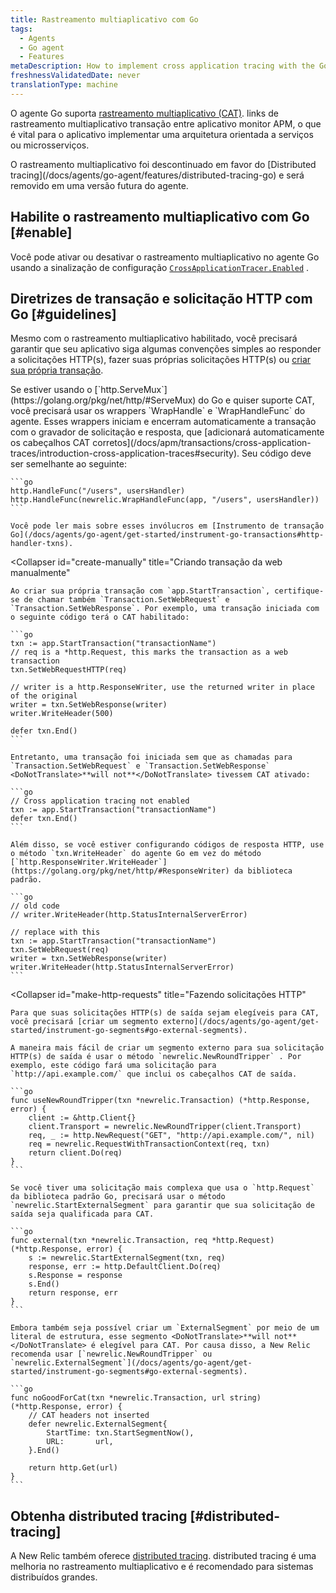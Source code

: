 ```yaml
---
title: Rastreamento multiaplicativo com Go
tags:
  - Agents
  - Go agent
  - Features
metaDescription: How to implement cross application tracing with the Go agent in order to connect transactions across APM-monitored apps.
freshnessValidatedDate: never
translationType: machine
---
```


O agente Go suporta [rastreamento multiaplicativo (CAT)](/docs/apm/transactions/cross-application-traces/introduction-cross-application-traces). links de rastreamento multiaplicativo transação entre aplicativo monitor APM, o que é vital para o aplicativo implementar uma arquitetura orientada a serviços ou microsserviços.

<Callout variant="important">
  O rastreamento multiaplicativo foi descontinuado em favor do [Distributed tracing](/docs/agents/go-agent/features/distributed-tracing-go) e será removido em uma versão futura do agente.
</Callout>

## Habilite o rastreamento multiaplicativo com Go [#enable]

Você pode ativar ou desativar o rastreamento multiaplicativo no agente Go usando a sinalização de configuração [`CrossApplicationTracer.Enabled`](/docs/agents/go-agent/instrumentation/go-agent-configuration#cross-tracer-enabled) .

## Diretrizes de transação e solicitação HTTP com Go [#guidelines]

Mesmo com o rastreamento multiaplicativo habilitado, você precisará garantir que seu aplicativo siga algumas convenções simples ao responder a solicitações HTTP(s), fazer suas próprias solicitações HTTP(s) ou [criar sua própria transação](/docs/agents/go-agent/get-started/instrument-go-transactions).

<CollapserGroup>
  <Collapser
    id="create-transactions"
    title="Creating transactions via http.ServeMux"
  >
    Se estiver usando o [`http.ServeMux`](https://golang.org/pkg/net/http/#ServeMux) do Go e quiser suporte CAT, você precisará usar os wrappers `WrapHandle` e `WrapHandleFunc` do agente. Esses wrappers iniciam e encerram automaticamente a transação com o gravador de solicitação e resposta, que [adicionará automaticamente os cabeçalhos CAT corretos](/docs/apm/transactions/cross-application-traces/introduction-cross-application-traces#security). Seu código deve ser semelhante ao seguinte:

    ```go
    http.HandleFunc("/users", usersHandler)
    http.HandleFunc(newrelic.WrapHandleFunc(app, "/users", usersHandler))
    ```

    Você pode ler mais sobre esses invólucros em [Instrumento de transação Go](/docs/agents/go-agent/get-started/instrument-go-transactions#http-handler-txns).
  </Collapser>

  <Collapser
    id="create-manually"
    title="Criando transação da web manualmente"
  >
    Ao criar sua própria transação com `app.StartTransaction`, certifique-se de chamar também `Transaction.SetWebRequest` e `Transaction.SetWebResponse`. Por exemplo, uma transação iniciada com o seguinte código terá o CAT habilitado:

    ```go
    txn := app.StartTransaction("transactionName")
    // req is a *http.Request, this marks the transaction as a web transaction
    txn.SetWebRequestHTTP(req)

    // writer is a http.ResponseWriter, use the returned writer in place of the original
    writer = txn.SetWebResponse(writer)
    writer.WriteHeader(500)

    defer txn.End()
    ```

    Entretanto, uma transação foi iniciada sem que as chamadas para `Transaction.SetWebRequest` e `Transaction.SetWebResponse` <DoNotTranslate>**will not**</DoNotTranslate> tivessem CAT ativado:

    ```go
    // Cross application tracing not enabled
    txn := app.StartTransaction("transactionName")
    defer txn.End()
    ```

    Além disso, se você estiver configurando códigos de resposta HTTP, use o método `txn.WriteHeader` do agente Go em vez do método [`http.ResponseWriter.WriteHeader`](https://golang.org/pkg/net/http/#ResponseWriter) da biblioteca padrão.

    ```go
    // old code
    // writer.WriteHeader(http.StatusInternalServerError)

    // replace with this
    txn := app.StartTransaction("transactionName")
    txn.SetWebRequest(req)
    writer = txn.SetWebResponse(writer)
    writer.WriteHeader(http.StatusInternalServerError)
    ```
  </Collapser>

  <Collapser
    id="make-http-requests"
    title="Fazendo solicitações HTTP"
  >
    Para que suas solicitações HTTP(s) de saída sejam elegíveis para CAT, você precisará [criar um segmento externo](/docs/agents/go-agent/get-started/instrument-go-segments#go-external-segments).

    A maneira mais fácil de criar um segmento externo para sua solicitação HTTP(s) de saída é usar o método `newrelic.NewRoundTripper` . Por exemplo, este código fará uma solicitação para `http://api.example.com/` que inclui os cabeçalhos CAT de saída.

    ```go
    func useNewRoundTripper(txn *newrelic.Transaction) (*http.Response, error) {
        client := &http.Client{}
        client.Transport = newrelic.NewRoundTripper(client.Transport)
        req, _ := http.NewRequest("GET", "http://api.example.com/", nil)
        req = newrelic.RequestWithTransactionContext(req, txn)
        return client.Do(req)
    }
    ```

    Se você tiver uma solicitação mais complexa que usa o `http.Request` da biblioteca padrão Go, precisará usar o método `newrelic.StartExternalSegment` para garantir que sua solicitação de saída seja qualificada para CAT.

    ```go
    func external(txn *newrelic.Transaction, req *http.Request) (*http.Response, error) {
        s := newrelic.StartExternalSegment(txn, req)
        response, err := http.DefaultClient.Do(req)
        s.Response = response
        s.End()
        return response, err
    }
    ```

    Embora também seja possível criar um `ExternalSegment` por meio de um literal de estrutura, esse segmento <DoNotTranslate>**will not**</DoNotTranslate> é elegível para CAT. Por causa disso, a New Relic recomenda usar [`newrelic.NewRoundTripper` ou `newrelic.ExternalSegment`](/docs/agents/go-agent/get-started/instrument-go-segments#go-external-segments).

    ```go
    func noGoodForCat(txn *newrelic.Transaction, url string) (*http.Response, error) {
        // CAT headers not inserted
        defer newrelic.ExternalSegment{
            StartTime: txn.StartSegmentNow(),
            URL:       url,
        }.End()

        return http.Get(url)
    }
    ```
  </Collapser>
</CollapserGroup>

## Obtenha distributed tracing [#distributed-tracing]

A New Relic também oferece [distributed tracing](/docs/apm/distributed-tracing/getting-started/introduction-distributed-tracing). distributed tracing é uma melhoria no rastreamento multiaplicativo e é recomendado para sistemas distribuídos grandes.